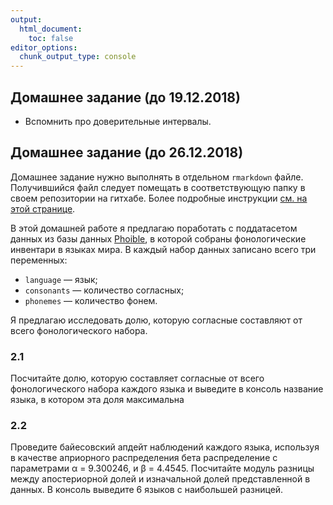 ```yaml
---
output:
  html_document:
    toc: false
editor_options: 
  chunk_output_type: console
---
```


## Домашнее задание (до 19.12.2018)

* Вспомнить про доверительные интервалы.

## Домашнее задание (до 26.12.2018)
Домашнее задание нужно выполнять в отдельном `rmarkdown` файле. Получившийся файл следует помещать в соответствующую папку в своем репозитории на гитхабе. Более подробные инструкции [см. на этой странице](https://agricolamz.github.io/2019_data_analysis_for_linguists/index.html).

В этой домашней работе я предлагаю поработать с поддатасетом данных из базы данных [Phoible](https://phoible.org/), в которой собраны фонологические инвентари в языках мира. В каждый набор данных записано всего три переменных:

* `language` --- язык;
* `consonants` --- количество согласных;
* `phonemes` --- количество фонем.

Я предлагаю исследовать долю, которую согласные составляют от всего фонологического набора.

### 2.1
Посчитайте долю, которую составляет согласные от всего фонологического набора каждого языка и выведите в консоль название языка, в котором эта доля максимальна

### 2.2
Проведите байесовский апдейт наблюдений каждого языка, используя в качестве априорного распределения бета распределение с параметрами α = 9.300246, и β = 4.4545. Посчитайте модуль разницы между апостериорной долей и изначальной долей представленной в данных. В консоль выведите 6 языков с наибольшей разницей.
